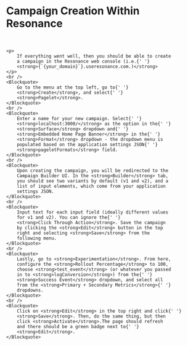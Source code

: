 
# Campaign Creation Within Resonance
<br/>

<Theme>

    <p>
        If everything went well, then you should be able to create
        a campaign in the Resonance web console (i.e.{' '}
        <strong>{`{your_domain}`}.useresonance.com.)</strong>
    </p>
    <br />
    <Blockquote>
        Go to the menu at the top left, go to{' '}
        <strong>Create</strong>, and select{' '}
        <strong>Pagelet</strong>.
    </Blockquote>
    <br />
    <Blockquote>
        Enter a name for your new campaign. Select{' '}
        <strong>localhost:3000/</strong> as the option in the{' '}
        <strong>Surface</strong> dropdown and{' '}
        <strong>Embedded Home Page Banner</strong> in the{' '}
        <strong>Format</strong> dropdown - the dropdown menu is
        populated based on the application settings JSON{' '}
        <strong>pageletFormats</strong> field.
    </Blockquote>
    <br />
    <Blockquote>
        Upon creating the campaign, you will be redirected to the
        Campaign Builder UI. In the <strong>Builder</strong> tab,
        you should see two variants by default (v1 and v2), and a
        list of input elements, which come from your application
        settings JSON.
    </Blockquote>
    <br />
    <Blockquote>
        Input text for each input field (ideally different values
        for v1 and v2). You can ignore the{' '}
        <strong>Click Through Action</strong>. Save the campaign
        by clicking the <strong>Edit</strong> button in the top
        right and selecting <strong>Save</strong> from the
        following menu.
    </Blockquote>
    <br />
    <Blockquote>
        Lastly, go to <strong>Experimentation</strong>. From here,
        configure the <strong>Rollout Percentage</strong> to 100,
        choose <strong>test_event</strong> (or whatever you passed
        in to <strong>logConversion</strong>) from the{' '}
        <strong>Success Event</strong> dropdown, and select all
        from the <strong>Primary + Secondary Metrics</strong>{' '}
        dropdowns.
    </Blockquote>
    <br />
    <Blockquote>
        Click on <strong>Edit</strong> in the top right and click{' '}
        <strong>Save</strong>. Then, do the same thing, but then
        click <strong>Activate</strong>.The page should refresh
        and there should be a green badge next to{' '}
        <strong>Edit</strong>.
    </Blockquote>
</Theme>
